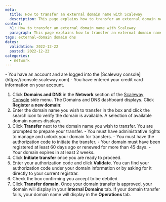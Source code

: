 ```yaml
---
meta:
  title: How to transfer an external domain name with Scaleway
  description: This page explains how to transfer an external domain name with Scaleway Domains and DNS.
content:
  h1: How to transfer an external domain name with Scaleway
  paragraph: This page explains how to transfer an external domain name with Scaleway Domains and DNS.
tags: external-domain domain dns
dates:
  validation: 2022-12-22
  posted: 2022-12-22
categories:
  - network
---
```


<Macro id="iam-requirements" />
 
<Message type="requirement">
  - You have an account and are logged into the [Scaleway console](https://console.scaleway.com)
  - You have entered your credit card information on your account.
</Message>

1. Click **Domains and DNS** in the **Network** section of the [Scaleway Console](https://console.scaleway.com) side menu. The Domains and DNS dashboard displays. Click **Register a new domain**:
    <Lightbox src="scaleway-register_new_domain.webp" alt="" />
2. Enter the domain name you wish to transfer in the box and click the search icon to verify the domain is available. A selection of available domain names displays.
3. Click **Transfer** next to the domain name you wish to transfer. You are prompted to prepare your transfer.
    <Message type="important">
        - You must have administrative rights to manage and unlock your domain for transfers.
        - You must have the authorization code to initiate the transfer.
        - Your domain must have been registered at least 60 days ago or renewed for more than 45 days.
        - Your domain expires in at least 2 weeks.
    </Message>
4. Click **Initiate transfer** once you are ready to proceed.
5. Enter your authorization code and click **Validate**.
    <Message type="tip">
     You can find your authorization code under your domain information or by asking for it directly to your current registrar.
    </Message>
6. Check the box confirming you accept to be debited.
7. Click **Transfer domain**. Once your domain transfer is approved, your domain will display in your **Internal Domains** tab.
    <Message type="nnote">
     If your domain transfer fails, your domain name will display in the **Operations** tab.
    </Message>

